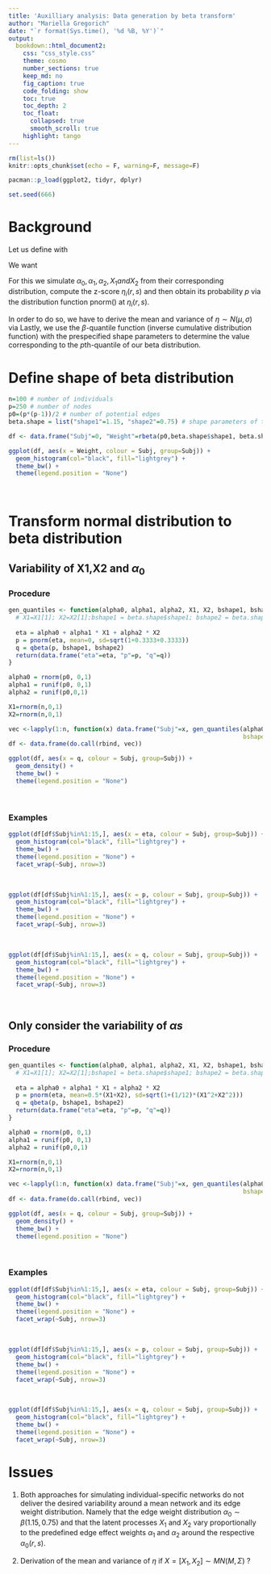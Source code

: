 ```yaml
---
title: 'Auxilliary analysis: Data generation by beta transform'
author: "Mariella Gregorich"
date: "`r format(Sys.time(), '%d %B, %Y')`"
output: 
  bookdown::html_document2:
    css: "css_style.css"
    theme: cosmo
    number_sections: true
    keep_md: no
    fig_caption: true
    code_folding: show
    toc: true
    toc_depth: 2
    toc_float: 
      collapsed: true
      smooth_scroll: true
    highlight: tango
---
```




```r
rm(list=ls())
knitr::opts_chunk$set(echo = F, warning=F, message=F)

pacman::p_load(ggplot2, tidyr, dplyr)

set.seed(666)
```

# Background

Let us define 
\begin{equation}
\tag{1}
\eta_i(r,s) := \alpha_0(r,s) + \alpha_1(r,s)X_{1i} + \alpha_2(r,s)X_{2i}, 
\end{equation}
with
\begin{equation}
\alpha_0 \sim N(0,1) \\
\alpha_1, \alpha_2 \sim U(0,1) \\
X_1, X_2 \sim N(0,1)
\end{equation}

We want 
\begin{equation}
f: R:=\{\eta_i(r,s):(r,s) \in E\} \rightarrow (0,1) \\
or \\
f(\eta_i) \sim \beta(a,b)
\end{equation}


For this we simulate $\alpha_0, \alpha_1, \alpha_2, X_1 and X_2$ from their corresponding distribution, compute the z-score $\eta_i(r,s)$ and then obtain its probability $p$ via the distribution function pnorm() at $\eta_i(r,s)$. 

In order to do so, we have to derive the mean and variance of $\eta \sim N(\mu, \sigma)$ via
\begin{equation}
E(\eta)=E(\alpha_0+\alpha_1 X_1+\alpha_2 X_2) \\
Var(\eta)=Var(\alpha_0+\alpha_1 X_1+\alpha_2 X_2)
\end{equation}
Lastly, we use the $\beta$-quantile function (inverse cumulative distribution function) with the prespecified shape parameters to determine the value corresponding to the $p$th-quantile of our beta distribution.



# Define shape of beta distribution
```r
n=100 # number of individuals
p=250 # number of nodes
p0=(p*(p-1))/2 # number of potential edges
beta.shape = list("shape1"=1.15, "shape2"=0.75) # shape parameters of the beta distribution
```


```r
df <- data.frame("Subj"=0, "Weight"=rbeta(p0,beta.shape$shape1, beta.shape$shape2))

ggplot(df, aes(x = Weight, colour = Subj, group=Subj)) +
  geom_histogram(col="black", fill="lightgrey") +
  theme_bw() +
  theme(legend.position = "None")
```

<br>

# Transform normal distribution to beta distribution

## Variability of X1,X2 and $\alpha_0$

### Procedure
```r
gen_quantiles <- function(alpha0, alpha1, alpha2, X1, X2, bshape1, bshape2){
  # X1=X1[1]; X2=X2[1];bshape1 = beta.shape$shape1; bshape2 = beta.shape$shape2
  
  eta = alpha0 + alpha1 * X1 + alpha2 * X2
  p = pnorm(eta, mean=0, sd=sqrt(1+0.3333+0.3333))
  q = qbeta(p, bshape1, bshape2)
  return(data.frame("eta"=eta, "p"=p, "q"=q))
}

alpha0 = rnorm(p0, 0,1)
alpha1 = runif(p0, 0,1)
alpha2 = runif(p0,0,1)

X1=rnorm(n,0,1)
X2=rnorm(n,0,1)

vec <-lapply(1:n, function(x) data.frame("Subj"=x, gen_quantiles(alpha0, alpha1, alpha2, X1[x], X2[x], 
                                                                 bshape1 = beta.shape$shape1, bshape2 = beta.shape$shape2)))
df <- data.frame(do.call(rbind, vec))
```


```r
ggplot(df, aes(x = q, colour = Subj, group=Subj)) +
  geom_density() +
  theme_bw() +
  theme(legend.position = "None")
```

<br>

### Examples

```r
ggplot(df[df$Subj%in%1:15,], aes(x = eta, colour = Subj, group=Subj)) +
  geom_histogram(col="black", fill="lightgrey") +
  theme_bw() +
  theme(legend.position = "None") +
  facet_wrap(~Subj, nrow=3)
```

<br>

```r
ggplot(df[df$Subj%in%1:15,], aes(x = p, colour = Subj, group=Subj)) +
  geom_histogram(col="black", fill="lightgrey") +
  theme_bw() +
  theme(legend.position = "None") +
  facet_wrap(~Subj, nrow=3)
```

<br>

```r
ggplot(df[df$Subj%in%1:15,], aes(x = q, colour = Subj, group=Subj)) +
  geom_histogram(col="black", fill="lightgrey") +
  theme_bw() +
  theme(legend.position = "None") +
  facet_wrap(~Subj, nrow=3)
```



<br>

## Only consider the variability of $\alpha s$

### Procedure
```r
gen_quantiles <- function(alpha0, alpha1, alpha2, X1, X2, bshape1, bshape2){
  # X1=X1[1]; X2=X2[1];bshape1 = beta.shape$shape1; bshape2 = beta.shape$shape2
  
  eta = alpha0 + alpha1 * X1 + alpha2 * X2
  p = pnorm(eta, mean=0.5*(X1+X2), sd=sqrt(1+(1/12)*(X1^2+X2^2)))
  q = qbeta(p, bshape1, bshape2)
  return(data.frame("eta"=eta, "p"=p, "q"=q))
}

alpha0 = rnorm(p0, 0,1)
alpha1 = runif(p0, 0,1)
alpha2 = runif(p0,0,1)

X1=rnorm(n,0,1)
X2=rnorm(n,0,1)

vec <-lapply(1:n, function(x) data.frame("Subj"=x, gen_quantiles(alpha0, alpha1, alpha2, X1[x], X2[x], 
                                                                 bshape1 = beta.shape$shape1, bshape2 = beta.shape$shape2)))
df <- data.frame(do.call(rbind, vec))
```


```r
ggplot(df, aes(x = q, colour = Subj, group=Subj)) +
  geom_density() +
  theme_bw() +
  theme(legend.position = "None")
```

<br>

### Examples

```r
ggplot(df[df$Subj%in%1:15,], aes(x = eta, colour = Subj, group=Subj)) +
  geom_histogram(col="black", fill="lightgrey") +
  theme_bw() +
  theme(legend.position = "None") +
  facet_wrap(~Subj, nrow=3)
```

<br>

```r
ggplot(df[df$Subj%in%1:15,], aes(x = p, colour = Subj, group=Subj)) +
  geom_histogram(col="black", fill="lightgrey") +
  theme_bw() +
  theme(legend.position = "None") +
  facet_wrap(~Subj, nrow=3)
```

<br>

```r
ggplot(df[df$Subj%in%1:15,], aes(x = q, colour = Subj, group=Subj)) +
  geom_histogram(col="black", fill="lightgrey") +
  theme_bw() +
  theme(legend.position = "None") +
  facet_wrap(~Subj, nrow=3)
```

# Issues 

(1) Both approaches for simulating individual-specific networks do not deliver the desired variability around a mean network and its edge weight distribution. Namely that the edge weight distribution $\alpha_0 \sim \beta(1.15,0.75)$ and that the latent processes $X_1$ and $X_2$ vary proportionally to the predefined edge effect weights $\alpha_1$ and $\alpha_2$ around the respective $\alpha_0(r,s)$.

(2) Derivation of the mean and variance of $\eta$ if $X=[X_1, X_2] \sim MN(M, \Sigma)$ ?